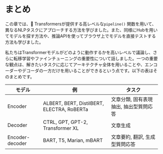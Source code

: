 # まとめ

<CourseFloatingBanner
    chapter={1}
    classNames="absolute z-10 right-0 top-0"
/>

この章では、🤗 Transformersが提供する高レベルな`pipeline()` 関数を用いて、異なるNLPタスクにアプローチする方法を学びました。また、同様にHubを用いてモデルを探す方法や、推論APIを使ってブラウザ上でモデルを直接テストする方法も学びました。

私たちはTransformerモデルがどのように動作するかを高いレベルで議論し、さらに転移学習やファインチューニングの重要性について話しました。一つの重要な観点は、解きたいタスクに応じてアーキテクチャ全体を用いることや、エンコーダーやデコーダの一方だけを用いることができるという点です。以下の表はそのまとめです。

| モデル           | 例                                          | タスク                                                                            |
|-----------------|--------------------------------------------|----------------------------------------------------------------------------------|
| Encoder         | ALBERT, BERT, DistilBERT, ELECTRA, RoBERTa |文章分類, 固有表現抽出, 抽出型質問応答                                                  |
| Decoder         | CTRL, GPT, GPT-2, Transformer XL           | 文章生成                                                                          |
| Encoder-decoder | BART, T5, Marian, mBART                    | 文章要約, 翻訳, 生成型質問応答　                                                      |
